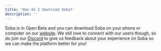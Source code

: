 ```yaml
---
title: 'How do I download Soba?'
description: ''
---
```


Soba is in Open Beta and you can download Soba on your phone or computer on our [website](https://www.soba.xyz/downloads/). We still love to connect with our users though, so do join our [Discord](https://discord.gg/JVRyTGPEHS) to give us feedback about your experience on Soba so we can make the platform better for you!
